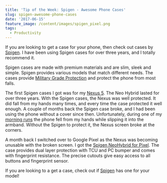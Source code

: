 ```yaml
---
title: 'Tip of the Week: Spigen - Awesome Phone Cases'
slug: spigen-awesome-phone-cases
date: '2017-06-15'
feature_image: /content/images/spigen_pixel.png
tags:
  - Productivity
---
```

If you are looking to get a case for your phone, then check out cases by [Spigen](https://www.spigen.com/). I have been using Spigen cases for over three years, and I totally recommend it.

Spigen cases are made with premium materials and are slim, sleek and simple. Spigen provides various models that match different needs. The cases provide [Military Grade Protection](https://www.spigen.com/pages/military-grade) and protect the phone from most falls.

The first Spigen cases I got was for my [Nexus 5](/blog/review-two-months-and-counting-android-and-nexus-5/). The Neo Hybrid lasted for over three years. With the Spigen cases, the Nexus was well protected. It did fall from my hands many times, and every time the case protected it well enough. A couple of months back the Spigen case broke, and I had been using the phone without a cover since then. Unfortunately, during one of my [morning runs](/blog/three-months-to-a-half-marathon/) the phone fell from my hands while slipping it into the armband. Without the Spigen to protect it, the Nexus screen broke at the corners.

<ImageCard src="/content/images/spigen_pixel.png" alt="Spigen Neo Hybrid for Pixel" />

A month back I switched over to Google Pixel as the Nexus was becoming unusable with the broken screen. I got the [Spigen NeoHybrid for Pixel](https://www.spigen.com/collections/pixel/products/google-pixel-case-neo-hybrid?variant=29248762049). The case provides dual layer protection with TCU and PC bumper and comes with fingerprint resistance. The precise cutouts give easy access to all buttons and fingerprint sensor.

If you are looking to a get a case, check out if [Spigen](https://www.spigen.com/) has one for your model!
